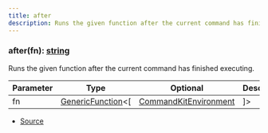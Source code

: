 ```yaml
---
title: after
description: Runs the given function after the current command has finished executing.
---
```



### after(fn): [string](https://developer.mozilla.org/en-US/docs/Web/JavaScript/Reference/Global_Objects/String)

Runs the given function after the current command has finished executing.



| Parameter | Type | Optional | Description |
| ----------- | ----------- | ----------- | ----------- |
| fn | [GenericFunction](/docs/api-reference/types/GenericFunction)\<\[ | [CommandKitEnvironment](/docs/api-reference/classes/CommandKitEnvironment) | ]> | ❌ | The function to run after the current command. |


- [Source](https://github.com/underctrl-io/commandkit/blob/141d1404ab18a8e659209a0fab65466bf3b6dd85/packages/commandkit/src/context/environment.ts#L194)